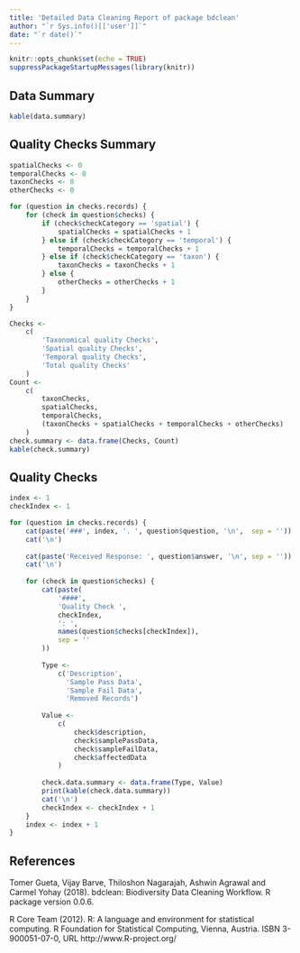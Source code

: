```yaml
---
title: 'Detailed Data Cleaning Report of package bdclean'
author: "`r Sys.info()[['user']]`"
date: "`r date()`"
---
```


```r
knitr::opts_chunk$set(echo = TRUE)
suppressPackageStartupMessages(library(knitr))
```

## Data Summary

```r
kable(data.summary)
```

## Quality Checks Summary

```r
spatialChecks <- 0
temporalChecks <- 0
taxonChecks <- 0
otherChecks <- 0

for (question in checks.records) {
    for (check in question$checks) {
        if (check$checkCategory == 'spatial') {
            spatialChecks = spatialChecks + 1
        } else if (check$checkCategory == 'temporal') {
            temporalChecks = temporalChecks + 1
        } else if (check$checkCategory == 'taxon') {
            taxonChecks = taxonChecks + 1
        } else {
            otherChecks = otherChecks + 1
        }
    }
}

Checks <-
    c(
        'Taxonomical quality Checks',
        'Spatial quality Checks',
        'Temporal quality Checks',
        'Total quality Checks'
    )
Count <-
    c(
        taxonChecks,
        spatialChecks,
        temporalChecks,
        (taxonChecks + spatialChecks + temporalChecks + otherChecks)
    )
check.summary <- data.frame(Checks, Count)
kable(check.summary)
```

## Quality Checks

```r
index <- 1
checkIndex <- 1

for (question in checks.records) {
    cat(paste('###', index, '. ', question$question, '\n',  sep = ''))
    cat('\n')
    
    cat(paste('Received Response: ', question$answer, '\n', sep = ''))
    cat('\n')
    
    for (check in question$checks) {
        cat(paste(
            '####',
            'Quality Check ',
            checkIndex,
            ': ',
            names(question$checks[checkIndex]),
            sep = ''
        ))
        
        Type <-
            c('Description',
              'Sample Pass Data',
              'Sample Fail Data',
              'Removed Records')
        
        Value <-
            c(
                check$description,
                check$samplePassData,
                check$sampleFailData,
                check$affectedData
            )
        
        check.data.summary <- data.frame(Type, Value)
        print(kable(check.data.summary))
        cat('\n')
        checkIndex <- checkIndex + 1
    }
    index <- index + 1
}
```

## References

Tomer Gueta, Vijay Barve, Thiloshon Nagarajah, Ashwin Agrawal and Carmel Yohay (2018). bdclean: Biodiversity Data
  Cleaning Workflow. R package version 0.0.6.
  
R Core Team (2012). R: A language and environment for statistical computing. R Foundation for Statistical Computing, Vienna, Austria. ISBN 3-900051-07-0, URL http://www.R-project.org/
